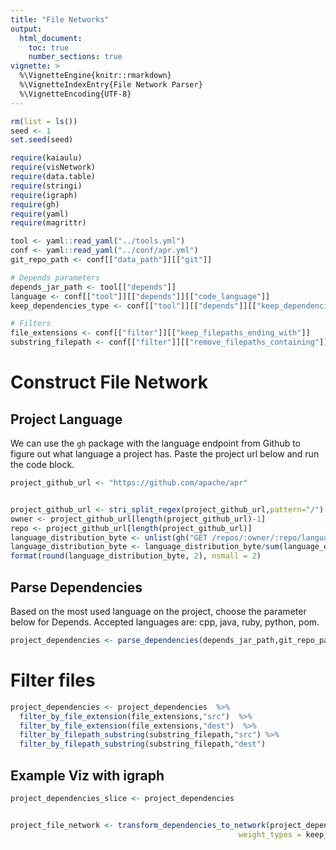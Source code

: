 ```yaml
---
title: "File Networks"
output: 
  html_document:
    toc: true
    number_sections: true
vignette: >
  %\VignetteEngine{knitr::rmarkdown}
  %\VignetteIndexEntry{File Network Parser}
  %\VignetteEncoding{UTF-8}
---
```


```r
rm(list = ls())
seed <- 1
set.seed(seed)
```

```r
require(kaiaulu)
require(visNetwork)
require(data.table)
require(stringi)
require(igraph)
require(gh)
require(yaml)
require(magrittr)
```

```r
tool <- yaml::read_yaml("../tools.yml")
conf <- yaml::read_yaml("../conf/apr.yml")
git_repo_path <- conf[["data_path"]][["git"]]

# Depends parameters
depends_jar_path <- tool[["depends"]]
language <- conf[["tool"]][["depends"]][["code_language"]]
keep_dependencies_type <- conf[["tool"]][["depends"]][["keep_dependencies_type"]]

# Filters
file_extensions <- conf[["filter"]][["keep_filepaths_ending_with"]]
substring_filepath <- conf[["filter"]][["remove_filepaths_containing"]]
```

# Construct File Network

## Project Language

We can use the `gh` package with the language endpoint from Github to figure out what language a project has. Paste the project url below and run the code block.

```r
project_github_url <- "https://github.com/apache/apr"


project_github_url <- stri_split_regex(project_github_url,pattern="/")[[1]]
owner <- project_github_url[length(project_github_url)-1]
repo <- project_github_url[length(project_github_url)]
language_distribution_byte <- unlist(gh("GET /repos/:owner/:repo/languages",owner=owner,repo=repo))
language_distribution_byte <- language_distribution_byte/sum(language_distribution_byte)
format(round(language_distribution_byte, 2), nsmall = 2)
```

## Parse Dependencies

Based on the most used language on the project, choose the parameter below for Depends. Accepted languages are: cpp, java, ruby, python, pom.

```r
project_dependencies <- parse_dependencies(depends_jar_path,git_repo_path,language=language)
```

# Filter files

```r
project_dependencies <- project_dependencies  %>%
  filter_by_file_extension(file_extensions,"src")  %>% 
  filter_by_file_extension(file_extensions,"dest")  %>% 
  filter_by_filepath_substring(substring_filepath,"src") %>%
  filter_by_filepath_substring(substring_filepath,"dest")
```

## Example Viz with igraph

```r
project_dependencies_slice <- project_dependencies


project_file_network <- transform_dependencies_to_network(project_dependencies_slice,
                                                   weight_types = keep_dependencies_type)
```

